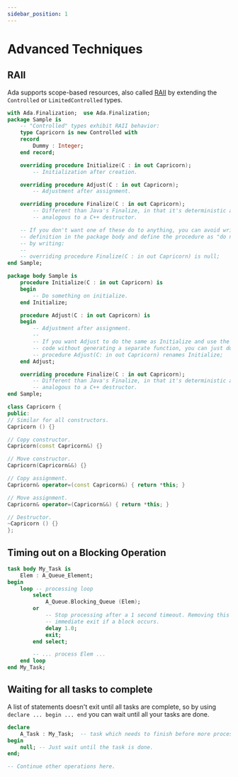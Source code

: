 ```yaml
---
sidebar_position: 1
---
```


# Advanced Techniques


## RAII

Ada supports scope-based resources, also called [RAII](https://en.wikipedia.org/wiki/Resource_acquisition_is_initialization)
by extending the `Controlled` or `LimitedControlled` types.

<Tabs>
<TabItem value="ada" label="Ada">

```ada
with Ada.Finalization;  use Ada.Finalization;
package Sample is
    -- "Controlled" types exhibit RAII behavior:
    type Capricorn is new Controlled with
    record
        Dummy : Integer;
    end record;

    overriding procedure Initialize(C : in out Capricorn);
        -- Initialization after creation.

    overriding procedure Adjust(C : in out Capricorn);
        -- Adjustment after assignment.

    overriding procedure Finalize(C : in out Capricorn);
        -- Different than Java's Finalize, in that it's deterministic and more
        -- analogous to a C++ destructor.

    -- If you don't want one of these do to anything, you can avoid writing a
    -- definition in the package body and define the procedure as "do nothing"
    -- by writing:
    --
    -- overriding procedure Finalize(C : in out Capricorn) is null;
end Sample;

package body Sample is
    procedure Initialize(C : in out Capricorn) is
    begin
        -- Do something on initialize.
    end Initialize;

    procedure Adjust(C : in out Capricorn) is
    begin
        -- Adjustment after assignment.
        --
        -- If you want Adjust to do the same as Initialize and use the same object
        -- code without generating a separate function, you can just do
        -- procedure Adjust(C: in out Capricorn) renames Initialize;
    end Adjust;

    overriding procedure Finalize(C : in out Capricorn);
        -- Different than Java's Finalize, in that it's deterministic and more
        -- analogous to a C++ destructor.
end Sample;
```

</TabItem>
<TabItem value="cpp" label="C++">

```cpp
class Capricorn {
public:
// Similar for all constructors.
Capricorn () {}

// Copy constructor.
Capricorn(const Capricorn&) {}

// Move constructor.
Capricorn(Capricorn&&) {}

// Copy assignment.
Capricorn& operator=(const Capricorn&) { return *this; }

// Move assignment.
Capricorn& operator=(Capricorn&&) { return *this; }

// Destructor.
~Capricorn () {}
};
```

</TabItem>
</Tabs>

## Timing out on a Blocking Operation

```ada
task body My_Task is
    Elem : A_Queue_Element;
begin
    loop -- processing loop
        select
            A_Queue.Blocking_Queue (Elem);
        or
            -- Stop processing after a 1 second timeout. Removing this delay causes
            -- immediate exit if a block occurs.
            delay 1.0;
            exit;
        end select;

        -- ... process Elem ...
    end loop
end My_Task;
```

## Waiting for all tasks to complete

A list of statements doesn't exit until all tasks are complete, so by using
`declare ... begin ... end` you can wait until all your tasks are done.

```ada
declare
    A_Task : My_Task;  -- task which needs to finish before more processing
begin
    null; -- Just wait until the task is done.
end;

-- Continue other operations here.
```

